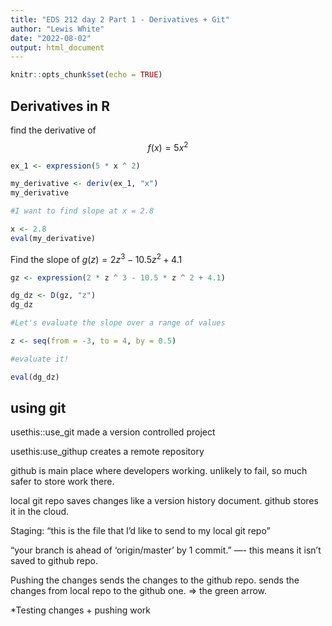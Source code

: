 ```yaml
---
title: "EDS 212 day 2 Part 1 - Derivatives + Git"
author: "Lewis White"
date: "2022-08-02"
output: html_document
---
```


```r
knitr::opts_chunk$set(echo = TRUE)
```


## Derivatives in R

find the derivative of $$f(x) = 5x^2$$
```r
ex_1 <- expression(5 * x ^ 2)

my_derivative <- deriv(ex_1, "x")
my_derivative

#I want to find slope at x = 2.8

x <- 2.8
eval(my_derivative)

```

Find the slope of $g(z) = 2z^3 - 10.5z^2+4.1$

```r
gz <- expression(2 * z ^ 3 - 10.5 * z ^ 2 + 4.1)

dg_dz <- D(gz, "z")
dg_dz

#Let's evaluate the slope over a range of values

z <- seq(from = -3, to = 4, by = 0.5)

#evaluate it!

eval(dg_dz)
```


## using git
usethis::use_git made a version controlled project

usethis:use_githup creates a remote repository

github is main place where developers working. unlikely to fail, so much safer to store work there. 

local git repo saves changes like a version history document. github stores it in the cloud. 

Staging: "this is the file that I'd like to send to my local git repo"

"your branch is ahead of 'origin/master' by 1 commit." ---- this means it isn't saved to github repo. 

Pushing the changes sends the changes to the github repo. sends the changes from local repo to the github one. 
=> the green arrow.


*Testing changes + pushing work

